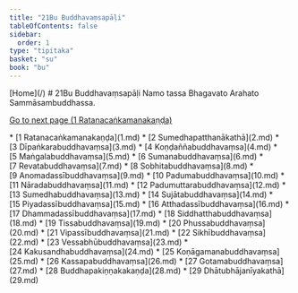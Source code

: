 ```yaml
---
title: "21Bu Buddhavaṃsapāḷi"
tableOfContents: false
sidebar:
  order: 1
type: "tipitaka"
basket: "su"
book: "bu"
---
```



<Paragraph type="center" book="bu">
[Home](/)
</Paragraph>

<Paragraph type="center" book="bu">
# 21Bu Buddhavaṃsapāḷi
</Paragraph>

<Paragraph number="1" type="center" book="bu">
Namo tassa Bhagavato Arahato Sammāsambuddhassa.

[Go to next page (1 Ratanacaṅkamanakaṇḍa)](1.md)



</Paragraph>

<TableOfContents book="bu" section="21">
* [1 Ratanacaṅkamanakaṇḍa](1.md)
* [2 Sumedhapatthanākathā](2.md)
* [3 Dīpaṅkarabuddhavaṃsa](3.md)
* [4 Koṇḍaññabuddhavaṃsa](4.md)
* [5 Maṅgalabuddhavaṃsa](5.md)
* [6 Sumanabuddhavaṃsa](6.md)
* [7 Revatabuddhavaṃsa](7.md)
* [8 Sobhitabuddhavaṃsa](8.md)
* [9 Anomadassībuddhavaṃsa](9.md)
* [10 Padumabuddhavaṃsa](10.md)
* [11 Nāradabuddhavaṃsa](11.md)
* [12 Padumuttarabuddhavaṃsa](12.md)
* [13 Sumedhabuddhavaṃsa](13.md)
* [14 Sujātabuddhavaṃsa](14.md)
* [15 Piyadassībuddhavaṃsa](15.md)
* [16 Atthadassībuddhavaṃsa](16.md)
* [17 Dhammadassībuddhavaṃsa](17.md)
* [18 Siddhatthabuddhavaṃsa](18.md)
* [19 Tissabuddhavaṃsa](19.md)
* [20 Phussabuddhavaṃsa](20.md)
* [21 Vipassībuddhavaṃsa](21.md)
* [22 Sikhībuddhavaṃsa](22.md)
* [23 Vessabhūbuddhavaṃsa](23.md)
* [24 Kakusandhabuddhavaṃsa](24.md)
* [25 Koṇāgamanabuddhavaṃsa](25.md)
* [26 Kassapabuddhavaṃsa](26.md)
* [27 Gotamabuddhavaṃsa](27.md)
* [28 Buddhapakiṇṇakakaṇḍa](28.md)
* [29 Dhātubhājanīyakathā](29.md)
</TableOfContents>
